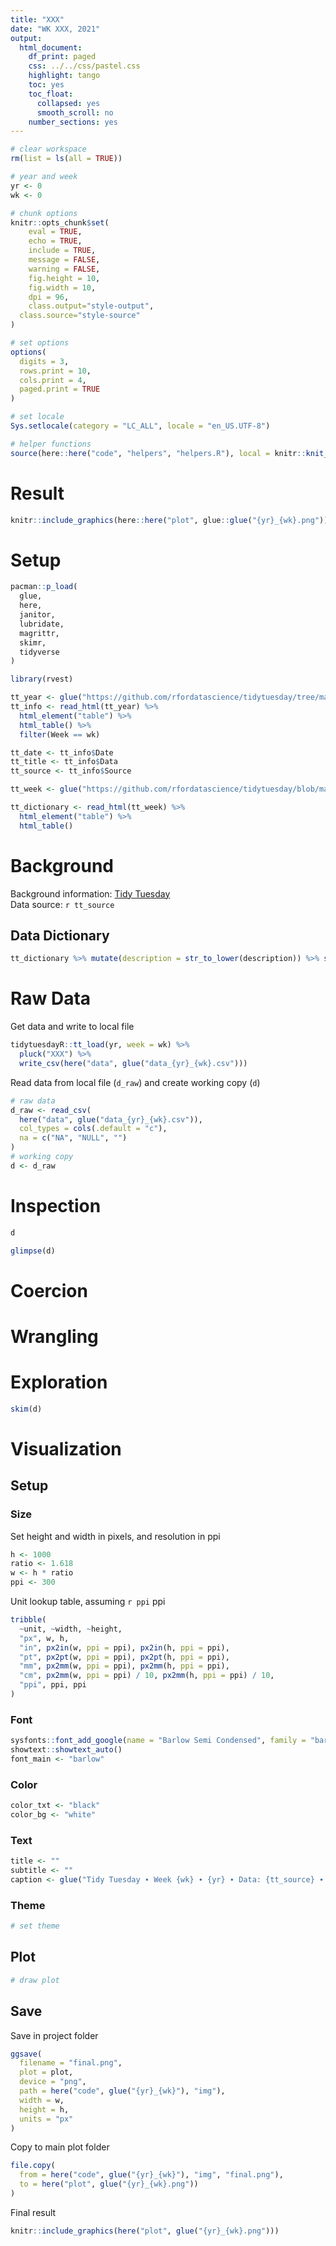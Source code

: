 ```yaml
---
title: "XXX"
date: "WK XXX, 2021"
output:
  html_document:  
    df_print: paged
    css: ../../css/pastel.css
    highlight: tango
    toc: yes
    toc_float:
      collapsed: yes
      smooth_scroll: no
    number_sections: yes
---
```


```r
# clear workspace
rm(list = ls(all = TRUE))

# year and week
yr <- 0
wk <- 0

# chunk options
knitr::opts_chunk$set(
	eval = TRUE,
	echo = TRUE,
	include = TRUE,
	message = FALSE,
	warning = FALSE,
	fig.height = 10,
	fig.width = 10,
	dpi = 96,
	class.output="style-output",
  class.source="style-source"
)

# set options
options(
  digits = 3,
  rows.print = 10,
  cols.print = 4,
  paged.print = TRUE
)

# set locale
Sys.setlocale(category = "LC_ALL", locale = "en_US.UTF-8")

# helper functions
source(here::here("code", "helpers", "helpers.R"), local = knitr::knit_global())
```

# Result

```r
knitr::include_graphics(here::here("plot", glue::glue("{yr}_{wk}.png")))
```

# Setup

```r
pacman::p_load(
  glue,
  here,
  janitor,
  lubridate,
  magrittr,
  skimr,
  tidyverse
)
```

```r
library(rvest)

tt_year <- glue("https://github.com/rfordatascience/tidytuesday/tree/master/data/{yr}")
tt_info <- read_html(tt_year) %>% 
  html_element("table") %>% 
  html_table() %>% 
  filter(Week == wk)

tt_date <- tt_info$Date
tt_title <- tt_info$Data
tt_source <- tt_info$Source

tt_week <- glue("https://github.com/rfordatascience/tidytuesday/blob/master/data/{yr}/{tt_date}")

tt_dictionary <- read_html(tt_week) %>% 
  html_element("table") %>% 
  html_table()
```

# Background

Background information: [Tidy Tuesday](`r tt_week`)  
Data source: `r tt_source`  

## Data Dictionary  

```r
tt_dictionary %>% mutate(description = str_to_lower(description)) %>% select(-class)
```

# Raw Data

Get data and write to local file

```r
tidytuesdayR::tt_load(yr, week = wk) %>% 
  pluck("XXX") %>% 
  write_csv(here("data", glue("data_{yr}_{wk}.csv")))
```

Read data from local file (`d_raw`) and create working copy (`d`)

```r
# raw data
d_raw <- read_csv(
  here("data", glue("data_{yr}_{wk}.csv")),
  col_types = cols(.default = "c"),
  na = c("NA", "NULL", "")
)
# working copy
d <- d_raw
```

# Inspection

```r
d
```

```r
glimpse(d)
```

# Coercion

# Wrangling

# Exploration

```r
skim(d)
```

# Visualization

## Setup

### Size

Set height and width in pixels, and resolution in ppi

```r
h <- 1000
ratio <- 1.618
w <- h * ratio
ppi <- 300
```

Unit lookup table, assuming `r ppi` ppi

```r
tribble(
  ~unit, ~width, ~height,
  "px", w, h, 
  "in", px2in(w, ppi = ppi), px2in(h, ppi = ppi),
  "pt", px2pt(w, ppi = ppi), px2pt(h, ppi = ppi),
  "mm", px2mm(w, ppi = ppi), px2mm(h, ppi = ppi),
  "cm", px2mm(w, ppi = ppi) / 10, px2mm(h, ppi = ppi) / 10, 
  "ppi", ppi, ppi
)
```

### Font

```r
sysfonts::font_add_google(name = "Barlow Semi Condensed", family = "barlow")
showtext::showtext_auto()
font_main <- "barlow"
```

### Color

```r
color_txt <- "black"
color_bg <- "white"
```

### Text

```r
title <- ""
subtitle <- ""
caption <- glue("Tidy Tuesday ∙ Week {wk} ∙ {yr} ∙ Data: {tt_source} ∙ Created by Philomenix")
```

### Theme

```r
# set theme
```

## Plot

```r
# draw plot
```

## Save

Save in project folder
```r
ggsave(
  filename = "final.png",
  plot = plot,
  device = "png",
  path = here("code", glue("{yr}_{wk}"), "img"),
  width = w,
  height = h,
  units = "px"
)
```

Copy to main plot folder
```r
file.copy(
  from = here("code", glue("{yr}_{wk}"), "img", "final.png"),
  to = here("plot", glue("{yr}_{wk}.png"))
)
```

Final result
```r
knitr::include_graphics(here("plot", glue("{yr}_{wk}.png")))
```
